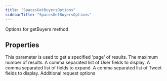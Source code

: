 ```yaml
---
title: "SpacesGetBuyersOptions"
sidebarTitle: "SpacesGetBuyersOptions"
---
```


Options for getBuyers method

## Properties

<ParamField name="paginationToken" type="string">
This parameter is used to get a specified 'page' of results.

</ParamField>

<ParamField name="maxResults" type="number">
The maximum number of results.

</ParamField>

<ParamField name="userfields" type="string[]">
A comma separated list of User fields to display.

</ParamField>

<ParamField name="expansions" type="string[]">
A comma separated list of fields to expand.

</ParamField>

<ParamField name="tweetfields" type="string[]">
A comma separated list of Tweet fields to display.

</ParamField>

<ParamField name="requestOptions" type="RequestOptions">
Additional request options

</ParamField>
